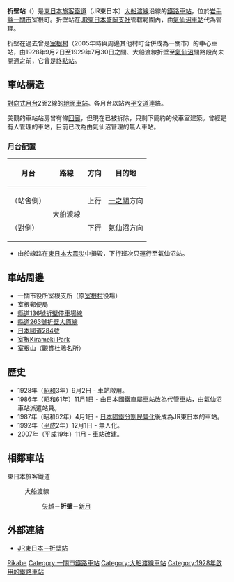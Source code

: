 {{noteTA
|T=zh-tw:折壁車站;zh-hk:折壁站;zh-cn:折壁站;
|1=zh-tw:折壁車站;zh-hk:折壁站;zh-cn:折壁站;
}}
{{日本車站資訊
|公司色 = #008000
|站名 = 折壁站
|圖片 = OrikabeStation2.JPG
|圖片說明 = 候車室（2008年8月）
|日文原名 = 折壁
|平假名 = おりかべ
|羅馬拼音 = Orikabe
|電報略號 = オヘ
|前一站 = [[矢越站|矢越]]
|前一站距離 = 2.1
|後一站距離 = 5.6
|後一站 = [[新月站|新月]]
|所屬公司 = [[東日本旅客鐵道|東日本旅客鐵道]]（JR東日本）
|所屬路線 = {{Color|#ff6600|■}}[[大船渡線|大船渡線]]
|距離 = 49.7
|起點站 = [[一之關站|一之關]]
|所在地 = [[岩手縣|岩手縣]][[一關市|一關市]]室根町折壁字大里126
|車站構造 = [[地面車站|地面車站]]
|月台配置 = 2面2線
|啟用年月日 = 1928年（昭和3年）9月2日
|廢站年月日 = 
|備註 = [[無人站|無人站]]
}}
'''折壁站'''（{{jpn|j=折壁駅|hg=おりかべえき|rm=Orikabe eki|f=y}}）是[[東日本旅客鐵道|東日本旅客鐵道]]（JR東日本）[[大船渡線|大船渡線]]沿線的[[鐵路車站|鐵路車站]]，位於[[岩手縣|岩手縣]][[一關市|一關市]]室根町。折壁站在[[東日本旅客鐵道盛岡支社|JR東日本盛岡支社]]管轄範圍內，由[[氣仙沼車站|氣仙沼車站]]代為管理。

折壁在過去曾是[[室根村|室根村]]（2005年時與周邊其他村町合併成為一關市）的中心車站，由1928年9月2日至1929年7月30日之間、大船渡線折壁至[[氣仙沼車站|氣仙沼]]間路段尚未開通之前，它曾是[[鐵路車站#終點站|終點站]]。

==車站構造==
[[對向式月台|對向式月台]]2面2線的[[地面車站|地面車站]]。各月台以站內[[平交道|平交道]]連絡。

美觀的車站站房曾有條[[回廊|回廊]]，但現在已被拆除，只剩下簡約的候車室建築。曾經是有人管理的車站，目前已改為由氣仙沼管理的無人車站。
===月台配置===
{| class=wikitable
|-
!月台!!路線!!方向!!目的地
|-
!（站舍側）
|rowspan=2|{{Color|#ff6600|■}}大船渡線
|上行
|[[一之關站|一之關]]方向
|-
!（對側）
|下行
|[[氣仙沼站|氣仙沼]]方向
|}
*由於線路在[[東日本大震災|東日本大震災]]中損毀，下行班次只運行至氣仙沼站。

==車站周邊==
*一關市役所室根支所（原[[室根村|室根村]]役場）
*室根郵便局
*[[岩手縣道136號折壁停車場線|縣道136號折壁停車場線]]
*[[岩手縣道263號折壁大原線|縣道263號折壁大原線]]
*[[日本國道284號|日本國道284號]]
*[[室根Kirameki_Park|室根Kirameki Park]]
*[[室根山|室根山]]（觀賞[[杜鵑|杜鵑]]名所）

==歷史==
*1928年（[[昭和|昭和]]3年）9月2日 - 車站啟用。
*1986年（昭和61年）11月1日 - 由日本國鐵直屬車站改為代管車站，由氣仙沼車站派遣站員。
*1987年（昭和62年）4月1日 - [[日本國鐵分割民營化|日本國鐵分割民營化]]後成為JR東日本的車站。
*1992年（[[平成|平成]]2年）12月1日 - 無人化。
*2007年（平成19年）11月 - 車站改建。

==相鄰車站==
; 東日本旅客鐵道
: {{Color|#ff6600|■}}大船渡線
:: [[矢越站|矢越]]－'''折壁'''－[[新月站|新月]]

==外部連結==
*[http://www.jreast.co.jp/estation/station/info.aspx?StationCd=404 JR東日本－折壁站] {{Wayback|url=http://www.jreast.co.jp/estation/station/info.aspx?StationCd=404 |date=20191202112035 }}{{ja}}
{{大船渡線}}

{{DEFAULTSORT:Orikabe}}
[[Category:日本鐵路車站_O|Rikabe]]
[[Category:一關市鐵路車站|Category:一關市鐵路車站]]
[[Category:大船渡線車站|Category:大船渡線車站]]
[[Category:1928年啟用的鐵路車站|Category:1928年啟用的鐵路車站]]